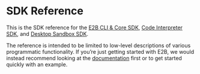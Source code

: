 # SDK Reference

This is the SDK reference for the [E2B CLI & Core SDK](https://github.com/e2b-dev/e2b), [Code Interpreter SDK](https://github.com/e2b-dev/code-interpreter), and [Desktop Sandbox SDK](https://github.com/e2b-dev/desktop).

The reference is intended to be limited to low-level descriptions of various programmatic functionality. If you’re just getting started with E2B, we would instead recommend looking at the [documentation](/docs) first or to get started quickly with an example.

